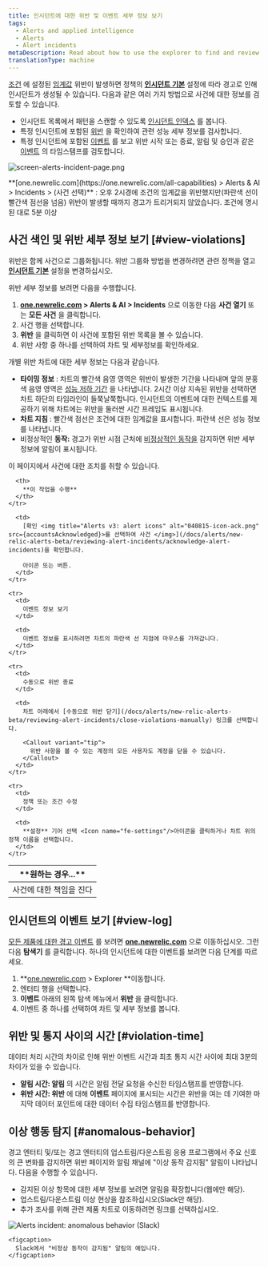 ```yaml
---
title: 인시던트에 대한 위반 및 이벤트 세부 정보 보기
tags:
  - Alerts and applied intelligence
  - Alerts
  - Alert incidents
metaDescription: Read about how to use the explorer to find and review alerts violations.
translationType: machine
---
```





[조건](/docs/alerts/new-relic-alerts-beta/configuring-alert-policies/define-alert-conditions) 에 설정된 [임계값](/docs/alerts/new-relic-alerts-beta/configuring-alert-policies/define-thresholds-trigger-alert) 위반이 발생하면 정책의 **[인시던트 기본](/docs/alerts/new-relic-alerts/configuring-alert-policies/specify-when-new-relic-creates-incidents)** 설정에 따라 경고로 인해 인시던트가 생성될 수 있습니다. 다음과 같은 여러 가지 방법으로 사건에 대한 정보를 검토할 수 있습니다.

* 인시던트 목록에서 패턴을 스캔할 수 있도록 [인시던트 인덱스](#view-violations) 를 봅니다.
* 특정 인시던트에 포함된 [위반](#view-log) 을 확인하여 관련 성능 세부 정보를 검사합니다.
* 특정 인시던트에 포함된 [이벤트](#violation-time) 를 보고 위반 시작 또는 종료, 알림 및 승인과 같은 [이벤트](/docs/using-new-relic/welcome-new-relic/get-started/glossary#event) 의 타임스탬프를 검토합니다.

<img
  title="screen-alerts-incident-page.png"
  alt="screen-alerts-incident-page.png"
  src={accountsAlertsIncidentPage}
/>

<figcaption>
  **[one.newrelic.com](https://one.newrelic.com/all-capabilities) > Alerts & AI > Incidents > (사건 선택)** : 오후 2시경에 조건의 임계값을 위반했지만(파란색 선이 빨간색 점선을 넘음) 위반이 발생할 때까지 경고가 트리거되지 않았습니다. 조건에 명시된 대로 5분 이상
</figcaption>

## 사건 색인 및 위반 세부 정보 보기 [#view-violations]

위반은 함께 사건으로 그룹화됩니다. 위반 그룹화 방법을 변경하려면 관련 정책을 열고 [**인시던트 기본**](/docs/alerts/new-relic-alerts-beta/reviewing-alert-incidents/specify-when-new-relic-creates-incidents) 설정을 변경하십시오.

위반 세부 정보를 보려면 다음을 수행합니다.

1. **[one.newrelic.com](https://one.newrelic.com/all-capabilities) > Alerts & AI > Incidents** 으로 이동한 다음 **사건 열기** 또는 **모든 사건** 을 클릭합니다.
2. 사건 행을 선택합니다.
3. **위반** 을 클릭하면 이 사건에 포함된 위반 목록을 볼 수 있습니다.
4. 위반 사항 중 하나를 선택하여 차트 및 세부정보를 확인하세요.

개별 위반 차트에 대한 세부 정보는 다음과 같습니다.

* **타이밍 정보** : 차트의 빨간색 음영 영역은 위반이 발생한 기간을 나타내며 앞의 분홍색 음영 영역은 [성능 저하 기간](/docs/using-new-relic/welcome-new-relic/get-started/glossary#degradation-period) 을 나타냅니다. 2시간 이상 지속된 위반을 선택하면 차트 하단의 타임라인이 들쭉날쭉합니다. 인시던트의 이벤트에 대한 컨텍스트를 제공하기 위해 차트에는 위반을 둘러싼 시간 프레임도 표시됩니다.
* **차트 지침** : 빨간색 점선은 조건에 대한 임계값을 표시합니다. 파란색 선은 성능 정보를 나타냅니다.
* 비정상적인 **동작:** 경고가 위반 시점 근처에 [비정상적인 동작을](#anomalous-behavior) 감지하면 위반 세부 정보에 알림이 표시됩니다.

이 페이지에서 사건에 대한 조치를 취할 수 있습니다.

<table>
  <thead>
    <tr>
      <th width={250}>
        **원하는 경우...**
      </th>

      <th>
        **이 작업을 수행**
      </th>
    </tr>
  </thead>

  <tbody>
    <tr>
      <td>
        사건에 대한 책임을 진다
      </td>

      <td>
        [확인 <img title="Alerts v3: alert icons" alt="040815-icon-ack.png" src={accountsAcknowledged}>를 선택하여 사건 </img>](/docs/alerts/new-relic-alerts-beta/reviewing-alert-incidents/acknowledge-alert-incidents)을 확인합니다.

        아이콘 또는 버튼.
      </td>
    </tr>

    <tr>
      <td>
        이벤트 정보 보기
      </td>

      <td>
        이벤트 정보를 표시하려면 차트의 파란색 선 지점에 마우스를 가져갑니다.
      </td>
    </tr>

    <tr>
      <td>
        수동으로 위반 종료
      </td>

      <td>
        차트 아래에서 [수동으로 위반 닫기](/docs/alerts/new-relic-alerts-beta/reviewing-alert-incidents/close-violations-manually) 링크를 선택합니다.

        <Callout variant="tip">
          위반 사항을 볼 수 있는 계정의 모든 사용자도 계정을 닫을 수 있습니다.
        </Callout>
      </td>
    </tr>

    <tr>
      <td>
        정책 또는 조건 수정
      </td>

      <td>
        **설정** 기어 선택 <Icon name="fe-settings"/>아이콘을 클릭하거나 차트 위의 정책 이름을 선택합니다.
      </td>
    </tr>
  </tbody>
</table>

## 인시던트의 이벤트 보기 [#view-log]

[모든 제품에 대한 경고 이벤트](/docs/alerts/new-relic-alerts-beta/reviewing-events/review-events-across-products) 를 보려면 **[one.newrelic.com](https://one.newrelic.com/all-capabilities)** 으로 이동하십시오. 그런 다음 **탐색기** 를 클릭합니다. 하나의 인시던트에 대한 이벤트를 보려면 다음 단계를 따르세요.

1. **[one.newrelic.com](https://one.newrelic.com/all-capabilities) > Explorer **이동합니다.
2. 엔터티 행을 선택합니다.
3. **이벤트** 아래의 왼쪽 탐색 메뉴에서 **위반** 을 클릭합니다.
4. 이벤트 중 하나를 선택하여 차트 및 세부 정보를 봅니다.

## 위반 및 통지 사이의 시간 [#violation-time]

데이터 처리 시간의 차이로 인해 위반 이벤트 시간과 최초 통지 시간 사이에 최대 3분의 차이가 있을 수 있습니다.

* **알림 시간: 알림** 의 시간은 알림 전달 요청을 수신한 타임스탬프를 반영합니다.
* **위반 시간: 위반** 에 대해 **이벤트** 페이지에 표시되는 시간은 위반을 여는 데 기여한 마지막 데이터 포인트에 대한 데이터 수집 타임스탬프를 반영합니다.

## 이상 행동 탐지 [#anomalous-behavior]

경고 엔터티 및/또는 경고 엔터티의 업스트림/다운스트림 응용 프로그램에서 주요 신호의 큰 변화를 감지하면 위반 페이지와 알림 채널에 "이상 동작 감지됨" 알림이 나타납니다. 다음을 수행할 수 있습니다.

* 감지된 이상 항목에 대한 세부 정보를 보려면 알림을 확장합니다(웹에만 해당).
* 업스트림/다운스트림 이상 현상을 참조하십시오(Slack만 해당).
* 추가 조사를 위해 관련 제품 차트로 이동하려면 링크를 선택하십시오.

<CollapserGroup>
  <Collapser
    id="slack-notification"
    title="Slack의 경고 알림"
  >
    <img
      title="Alerts incident: anomalous behavior (Slack)"
      alt="Alerts incident: anomalous behavior (Slack)"
      src={incidentContextInSlackSmall}
    />

    <figcaption>
      Slack에서 "비정상 동작이 감지됨" 알림의 예입니다.
    </figcaption>
  </Collapser>
</CollapserGroup>